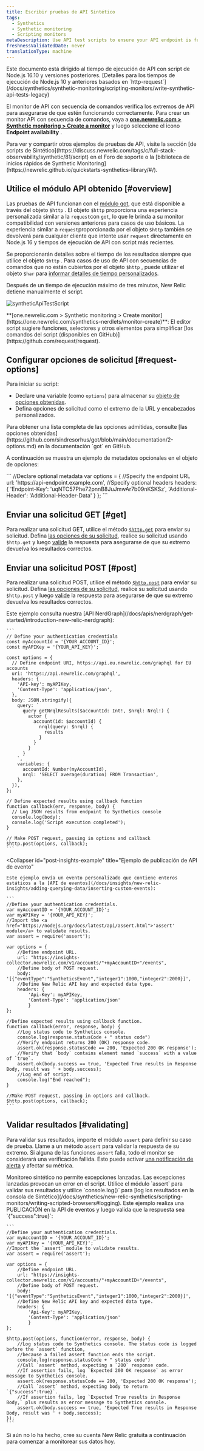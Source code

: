 ```yaml
---
title: Escribir pruebas de API Sintético
tags:
  - Synthetics
  - Synthetic monitoring
  - Scripting monitors
metaDescription: Use API test scripts to ensure your API endpoint is functioning correctly.
freshnessValidatedDate: never
translationType: machine
---
```


<Callout variant="important">
  Este documento está dirigido al tiempo de ejecución de API con script de Node.js 16.10 y versiones posteriores. [Detalles para los tiempos de ejecución de Node.js 10 y anteriores basados en `http-request`](/docs/synthetics/synthetic-monitoring/scripting-monitors/write-synthetic-api-tests-legacy)
</Callout>

El monitor de API con secuencia de comandos verifica los extremos de API para asegurarse de que estén funcionando correctamente. Para crear un monitor API con secuencia de comandos, vaya a <DNT>**[one.newrelic.com > Synthetic monitoring > Create a monitor](https://one.newrelic.com/synthetics-nerdlets/monitor-create)**</DNT> y luego seleccione el icono <DNT>**Endpoint availability**</DNT> .

<Callout variant="tip">
  Para ver y compartir otros ejemplos de pruebas de API, visite la sección [de scripts de Sintético](https://discuss.newrelic.com/tags/c/full-stack-observability/synthetic/81/script) en el Foro de soporte o la [biblioteca de inicios rápidos de Synthetic Monitoring](https://newrelic.github.io/quickstarts-synthetics-library/#/).
</Callout>

## Utilice el módulo API obtenido [#overview]

Las pruebas de API funcionan con el [módulo got](https://github.com/sindresorhus/got), que está disponible a través del objeto `$http` . El objeto `$http` proporciona una experiencia personalizada similar a la `request`con `got`, lo que le brinda a su monitor compatibilidad con versiones anteriores para casos de uso básicos. La experiencia similar a `request`proporcionada por el objeto `$http` también se devolverá para cualquier cliente que intente usar `request` directamente en Node.js 16 y tiempos de ejecución de API con script más recientes.

Se proporcionarán detalles sobre el tiempo de los resultados siempre que utilice el objeto `$http` . Para casos de uso de API con secuencias de comandos que no están cubiertos por el objeto `$http` , puede utilizar el objeto `$har` para [informar detalles de tiempo personalizados](/docs/synthetics/synthetic-monitoring/scripting-monitors/custom-timing-details/).

<Callout variant="important">
  Después de un tiempo de ejecución máximo de tres minutos, New Relic detiene manualmente el script.
</Callout>

<img
  title="syntheticApiTestScript"
  alt="syntheticApiTestScript"
  src="/images/synthetic_screenshot-crop_api-test-script.webp"
/>

<figcaption>
  <DNT>**[one.newrelic.com > Synthetic monitoring > Create monitor](https://one.newrelic.com/synthetics-nerdlets/monitor-create)**</DNT>: El editor script sugiere funciones, selectores y otros elementos para simplificar [los comandos del script (disponibles en GitHub)](https://github.com/request/request).
</figcaption>

## Configurar opciones de solicitud [#request-options]

Para iniciar su script:

* Declare una variable (como `options`) para almacenar su [objeto de opciones obtenidas](https://github.com/sindresorhus/got/blob/main/documentation/2-options.md).
* Defina opciones de solicitud como el extremo de la URL y encabezados personalizados.

<Callout variant="tip">
  Para obtener una lista completa de las opciones admitidas, consulte [las opciones obtenidas](https://github.com/sindresorhus/got/blob/main/documentation/2-options.md) en la documentación `got` en GitHub.
</Callout>

A continuación se muestra un ejemplo de metadatos opcionales en el objeto de opciones:

<CollapserGroup>
  <Collapser
    id="metadata-1"
    title="Usar metadatos opcionales"
  >
    ```
    //Declare optional metadata
    var options = {
            //Specify the endpoint URL
            url: 'https://api-endpoint.example.com',
            //Specify optional headers
            headers: {
                    'Endpoint-Key': 'uqNTC57Phe72pnnB8JuJmwAr7b09nKSKSz',
                    'Additional-Header': 'Additional-Header-Data'
            }
    };
    ```
  </Collapser>
</CollapserGroup>

## Enviar una solicitud GET [#get]

Para realizar una solicitud GET, utilice el método [`$http.get`](https://github.com/request/request#requestget) para enviar su solicitud. Defina [las opciones de su solicitud](#request-options), realice su solicitud usando `$http.get` y luego [valide](#validating) la respuesta para asegurarse de que su extremo devuelva los resultados correctos.

## Enviar una solicitud POST [#post]

Para realizar una solicitud POST, utilice el método [`$http.post`](https://github.com/request/request#requestpost) para enviar su solicitud. Defina [las opciones de su solicitud](#request-options), realice su solicitud usando `$http.post` y luego [valide](#validating) la respuesta para asegurarse de que su extremo devuelva los resultados correctos.

<CollapserGroup>
  <Collapser
    id="get-nerdgraph-example"
    title="Ejemplo de NerdGraph"
  >
    Este ejemplo consulta nuestra [API NerdGraph](/docs/apis/nerdgraph/get-started/introduction-new-relic-nerdgraph):

    ```
    // Define your authentication credentials
    const myAccountId = '{YOUR_ACCOUNT_ID}';
    const myAPIKey = '{YOUR_API_KEY}';

    const options = {
      // Define endpoint URI, https://api.eu.newrelic.com/graphql for EU accounts
      uri: 'https://api.newrelic.com/graphql',
      headers: {
        'API-key': myAPIKey,
        'Content-Type': 'application/json',
      },
      body: JSON.stringify({
        query: `
          query getNrqlResults($accountId: Int!, $nrql: Nrql!) {
            actor {
              account(id: $accountId) {
                nrql(query: $nrql) {
                  results
                }
              }
            }
          }
        `,
        variables: {
          accountId: Number(myAccountId),
          nrql: 'SELECT average(duration) FROM Transaction',
        },
      }),
    };

    // Define expected results using callback function
    function callback(err, response, body) {
      // Log JSON results from endpoint to Synthetics console
      console.log(body);
      console.log('Script execution completed');
    }

    // Make POST request, passing in options and callback
    $http.post(options, callback);
    ```
  </Collapser>

  <Collapser
    id="post-insights-example"
    title="Ejemplo de publicación de API de evento"
  >
    Este ejemplo envía un evento personalizado que contiene enteros estáticos a la [API de eventos](/docs/insights/new-relic-insights/adding-querying-data/inserting-custom-events):

    ```
    //Define your authentication credentials.
    var myAccountID = '{YOUR_ACCOUNT_ID}';
    var myAPIKey = '{YOUR_API_KEY}';
    //Import the <a href="https://nodejs.org/docs/latest/api/assert.html">'assert' module</a> to validate results.
    var assert = require('assert');

    var options = {
        //Define endpoint URL.
        url: "https://insights-collector.newrelic.com/v1/accounts/"+myAccountID+"/events",
        //Define body of POST request.
        body: '[{"eventType":"SyntheticsEvent","integer1":1000,"integer2":2000}]',
        //Define New Relic API key and expected data type.
        headers: {
            'Api-Key': myAPIKey,
            'Content-Type': 'application/json'
            }
    };

    //Define expected results using callback function.
    function callback(error, response, body) {
        //Log status code to Synthetics console.
        console.log(response.statusCode + " status code")
        //Verify endpoint returns 200 (OK) response code.
        assert.ok(response.statusCode == 200, 'Expected 200 OK response');
        //Verify that `body` contains element named `success` with a value of `true`.
        assert.ok(body.success == true, 'Expected True results in Response Body, result was ' + body.success);
        //Log end of script.
        console.log("End reached");
    }

    //Make POST request, passing in options and callback.
    $http.post(options, callback);
    ```
  </Collapser>
</CollapserGroup>

## Validar resultados [#validating]

Para validar sus resultados, importe el módulo `assert` para definir su caso de prueba. Llame a un método `assert` para validar la respuesta de su extremo. Si alguna de las funciones `assert` falla, todo el monitor se considerará una verificación fallida. Esto puede activar [una notificación de alerta](/docs/synthetics/new-relic-synthetics/using-monitors/alerting-synthetics#alerts) y afectar su métrica.

<Callout variant="important">
  Monitoreo sintético no permite excepciones lanzadas. Las excepciones lanzadas provocan un error en el script. Utilice el módulo `assert` para validar sus resultados y utilice `console.log()` para [log los resultados en la consola de Sintético](/docs/synthetics/new-relic-synthetics/scripting-monitors/writing-scripted-browsers#logging).
</Callout>

<CollapserGroup>
  <Collapser
    id="validation-insights-example"
    title="Ejemplo de validación de API de evento"
  >
    Este ejemplo realiza una PUBLICACIÓN en la API de eventos y luego valida que la respuesta sea `{"success":true}`:

    ```
    //Define your authentication credentials.
    var myAccountID = '{YOUR_ACCOUNT_ID}';
    var myAPIKey = '{YOUR_API_KEY}';
    //Import the `assert` module to validate results.
    var assert = require('assert');

    var options = {
        //Define endpoint URL.
        url: "https://insights-collector.newrelic.com/v1/accounts/"+myAccountID+"/events",
        //Define body of POST request.
        body: '[{"eventType":"SyntheticsEvent","integer1":1000,"integer2":2000}]',
        //Define New Relic API key and expected data type.
        headers: {
            'Api-Key': myAPIKey,
            'Content-Type': 'application/json'
            }
    };

    $http.post(options, function(error, response, body) {
        //Log status code to Synthetics console. The status code is logged before the `assert` function, 
        //because a failed assert function ends the script.
        console.log(response.statusCode + " status code")
        //Call `assert` method, expecting a `200` response code.
        //If assertion fails, log `Expected 200 OK response` as error message to Synthetics console.
        assert.ok(response.statusCode == 200, 'Expected 200 OK response');  
        //Call `assert` method, expecting body to return `{"success":true}`.
        //If assertion fails, log `Expected True results in Response Body,` plus results as error message to Synthetics console. 
        assert.ok(body.success == true, 'Expected True results in Response Body, result was ' + body.success);
    });
    ```
  </Collapser>
</CollapserGroup>

Si aún no lo ha hecho, cree su cuenta New Relic gratuita a continuación para comenzar a monitorear sus datos hoy.

<InlineSignup/>
